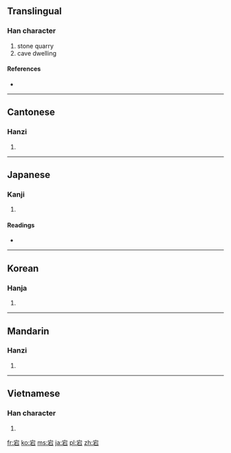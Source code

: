==Translingual==

===Han character===
{{Han char|rn=40|rad=宀|as=05|sn=8|four=3060<sub>1</sub>|canj=十一口 (JMR)}}

# stone quarry
# cave dwelling

====References====
* {{Han ref|kx=0283.110|dkj=07103|dj=0557.020|hdz=20919.030|uh=5B95|ud=23445|bh=CC58|bd=52312}}

----

==Cantonese==

===Hanzi===
{{yue-hanzi|jyut=|y=dong1}}

# {{defn|Cantonese|sort=宀05}}

----

==Japanese==

===Kanji===
{{ja-kanji|grade=|rs=宀05}}

# {{defn|Japanese|sort=宀05}}

====Readings====
* {{ja-readings|on=[[とう]] (tō)|kun=[[すぎる]] (sugiru)}}

----

==Korean==

===Hanja===
{{ko-hanja|hangeul=탕|rv=tang|mr=t'ang}}

# {{defn|Korean|sort=宀05}}

----

==Mandarin==

===Hanzi===
{{cmn-hanzi|pin=[[dàng]] ([[dang4]])|wg=tang<sup>4</sup>}}

# {{defn|Mandarin|sort=宀05}}

----

==Vietnamese==

===Han character===
{{vi-hantu|[[đãng]]|rs=宀05}}

# {{defn|Vietnamese|sort=宀05}}

[[fr:宕]]
[[ko:宕]]
[[ms:宕]]
[[ja:宕]]
[[pl:宕]]
[[zh:宕]]